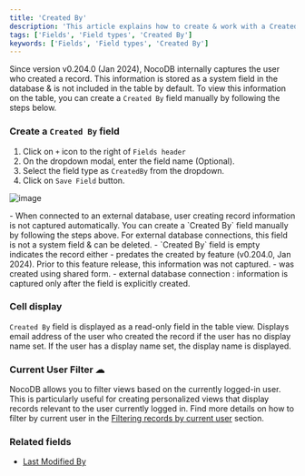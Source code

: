 ```yaml
---
title: 'Created By'
description: 'This article explains how to create & work with a Created By field.'
tags: ['Fields', 'Field types', 'Created By']
keywords: ['Fields', 'Field types', 'Created By']
---
```


Since version v0.204.0 (Jan 2024), NocoDB internally captures the user who created a record. This information is stored as a system field in the database & is not included in the table by default. To view this information on the table, you can create a `Created By` field manually by following the steps below.

### Create a `Created By` field
1. Click on `+` icon to the right of `Fields header`
2. On the dropdown modal, enter the field name (Optional).
3. Select the field type as `CreatedBy` from the dropdown.
4. Click on `Save Field` button.

![image](/img/v2/fields/types/created-by.png)

<Callout type="note">
- When connected to an external database, user creating record information is not captured automatically. You can create a `Created By` field manually by following the steps above. For external database connections, this field is not a system field & can be deleted.
- `Created By` field is empty indicates the record either
  - predates the created by feature (v0.204.0, Jan 2024). Prior to this feature release, this information was not captured.
  - was created using shared form.
  - external database connection : information is captured only after the field is explicitly created.
</Callout>

### Cell display
`Created By` field is displayed as a read-only field in the table view. Displays email address of the user who created the record if the user has no display name set. If the user has a display name set, the display name is displayed.

### Current User Filter ☁
NocoDB allows you to filter views based on the currently logged-in user. This is particularly useful for creating personalized views that display records relevant to the user currently logged in. Find more details on how to filter by current user in the [Filtering records by current user](/table-operations/filter#filter-by-current-user) section.

### Related fields
- [Last Modified By](030.last-modified-by.md)